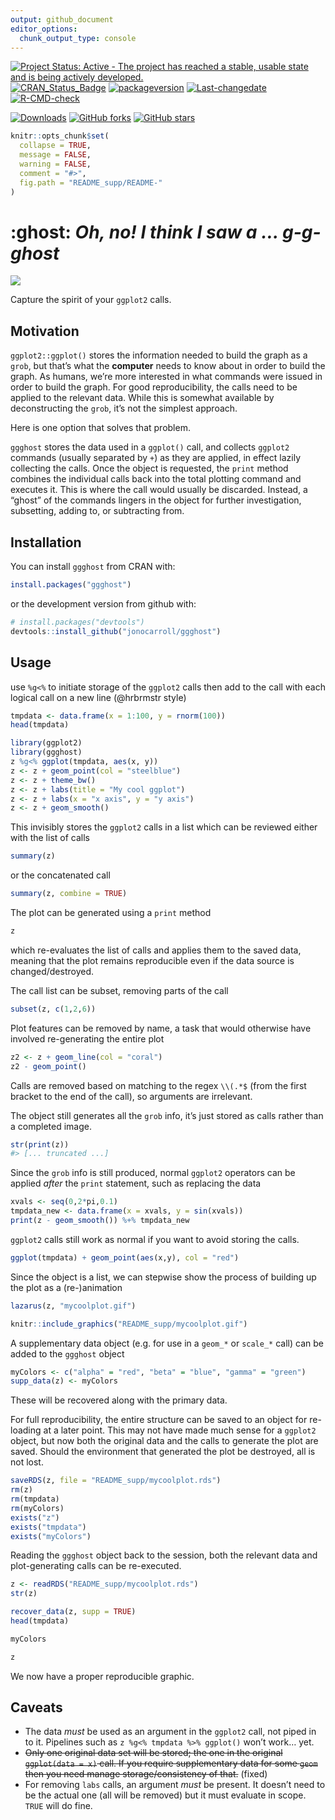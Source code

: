 ```yaml
---
output: github_document
editor_options: 
  chunk_output_type: console
---
```


[![Project Status: Active - The project has reached a stable, usable state and is being actively developed.](http://www.repostatus.org/badges/latest/active.svg)](http://www.repostatus.org/#active)
<!-- badges: start -->
[![CRAN_Status_Badge](http://www.r-pkg.org/badges/version/ggghost)](https://cran.r-project.org/package=ggghost)
[![packageversion](https://img.shields.io/badge/Package%20version-0.2.1-orange.svg?style=flat-square)](commits/master)
[![Last-changedate](https://img.shields.io/badge/last%20change-`r gsub('-', '--', Sys.Date())`-yellowgreen.svg)](/commits/master)
[![R-CMD-check](https://github.com/jonocarroll/ggghost/actions/workflows/R-CMD-check.yaml/badge.svg)](https://github.com/jonocarroll/ggghost/actions/workflows/R-CMD-check.yaml)
<!-- badges: end -->

[![Downloads](http://cranlogs.r-pkg.org/badges/ggghost)](http://www.r-pkg.org/pkg/ggghost)
[![GitHub forks](https://img.shields.io/github/forks/jonocarroll/ggghost.svg)](https://github.com/jonocarroll/ggghost/network)
[![GitHub stars](https://img.shields.io/github/stars/jonocarroll/ggghost.svg)](https://github.com/jonocarroll/ggghost/stargazers)

<!-- README.md is generated from README.Rmd. Please edit that file -->

```r
knitr::opts_chunk$set(
  collapse = TRUE,
  message = FALSE,
  warning = FALSE,
  comment = "#>",
  fig.path = "README_supp/README-"
)
```

# :ghost:  _Oh, no! I think I saw a ... g-g-ghost_

![](https://github.com/jonocarroll/ggghost/raw/master/README_supp/scooby.gif)

Capture the spirit of your `ggplot2` calls.

## Motivation

`ggplot2::ggplot()` stores the information needed to build the graph as a `grob`, but that's what the **computer** needs to know about in order to build the graph. As humans, we're more interested in what commands were issued in order to build the graph. For good reproducibility, the calls need to be applied to the relevant data. While this is somewhat available by deconstructing the `grob`, it's not the simplest approach. 

Here is one option that solves that problem.

`ggghost` stores the data used in a `ggplot()` call, and collects `ggplot2` commands (usually separated by `+`) as they are applied, in effect lazily collecting the calls. Once the object is requested, the `print` method combines the individual calls back into the total plotting command and executes it. This is where the call would usually be discarded. Instead, a "ghost" of the commands lingers in the object for further investigation, subsetting, adding to, or subtracting from.

## Installation

You can install `ggghost` from CRAN with:

```r
install.packages("ggghost")
```
or the development version from github with:

```r
# install.packages("devtools")
devtools::install_github("jonocarroll/ggghost")
```

## Usage

use `%g<%` to initiate storage of the `ggplot2` calls then add to the call with each logical call on a new line (@hrbrmstr style)

```r
tmpdata <- data.frame(x = 1:100, y = rnorm(100))
head(tmpdata)
```

```r
library(ggplot2)
library(ggghost)
z %g<% ggplot(tmpdata, aes(x, y))
z <- z + geom_point(col = "steelblue")
z <- z + theme_bw()
z <- z + labs(title = "My cool ggplot")
z <- z + labs(x = "x axis", y = "y axis")
z <- z + geom_smooth()
```

This invisibly stores the `ggplot2` calls in a list which can be reviewed either with the list of calls
```r
summary(z)
```

or the concatenated call
```r
summary(z, combine = TRUE)
```

The plot can be generated using a `print` method
```r
z
```

which re-evaluates the list of calls and applies them to the saved data, meaning that the plot remains reproducible even if the data source is changed/destroyed.

The call list can be subset, removing parts of the call
```r
subset(z, c(1,2,6))
```

Plot features can be removed by name, a task that would otherwise have involved re-generating the entire plot
```r
z2 <- z + geom_line(col = "coral")
z2 - geom_point()
```

Calls are removed based on matching to the regex `\\(.*$` (from the first bracket to the end of the call), so arguments are irrelevant.

The object still generates all the `grob` info, it's just stored as calls rather than a completed image.
```r
str(print(z))
#> [... truncated ...]
```

Since the `grob` info is still produced, normal `ggplot2` operators can be applied *after* the `print` statement, such as replacing the data
```r
xvals <- seq(0,2*pi,0.1)
tmpdata_new <- data.frame(x = xvals, y = sin(xvals))
print(z - geom_smooth()) %+% tmpdata_new
```

`ggplot2` calls still work as normal if you want to avoid storing the calls.
```r
ggplot(tmpdata) + geom_point(aes(x,y), col = "red")
```

Since the object is a list, we can stepwise show the process of building up the plot as a (re-)animation
```r
lazarus(z, "mycoolplot.gif")
```

```r
knitr::include_graphics("README_supp/mycoolplot.gif")
```

A supplementary data object (e.g. for use in a `geom_*` or `scale_*` call) can be added to the `ggghost` object
```r
myColors <- c("alpha" = "red", "beta" = "blue", "gamma" = "green")
supp_data(z) <- myColors
```

These will be recovered along with the primary data.

For full reproducibility, the entire structure can be saved to an object for re-loading at a later point. This may not have made much sense for a `ggplot2` object, but now both the original data and the calls to generate the plot are saved. Should the environment that generated the plot be destroyed, all is not lost.
```r
saveRDS(z, file = "README_supp/mycoolplot.rds")
rm(z)
rm(tmpdata)
rm(myColors)
exists("z")
exists("tmpdata")
exists("myColors")
```

Reading the `ggghost` object back to the session, both the relevant data and plot-generating calls can be re-executed. 
```r
z <- readRDS("README_supp/mycoolplot.rds")
str(z)

recover_data(z, supp = TRUE)
head(tmpdata)

myColors

z
```

We now have a proper reproducible graphic.

## Caveats

* The data _must_ be used as an argument in the `ggplot2` call, not piped in to it. Pipelines such as `z %g<% tmpdata %>% ggplot()` won't work... yet.
* ~~Only one original data set will be stored; the one in the original `ggplot(data = x)` call. If you require supplementary data for some `geom` then you need manage storage/consistency of that.~~ (fixed)
* For removing `labs` calls, an argument _must_ be present. It doesn't need to be the actual one (all will be removed) but it must evaluate in scope. `TRUE` will do fine.
